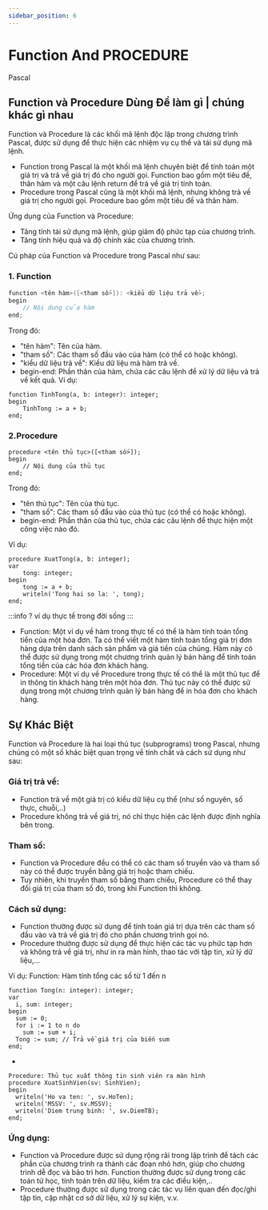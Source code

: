 ```yaml
---
sidebar_position: 6
---
```


# Function And PROCEDURE
Pascal

## Function và Procedure Dùng Để làm gì | chúng khác gì nhau

Function và Procedure là các khối mã lệnh độc lập trong chương trình Pascal, được sử dụng để thực hiện các nhiệm vụ cụ thể và tái sử dụng mã lệnh.

- Function trong Pascal là một khối mã lệnh chuyên biệt để tính toán một giá trị và trả về giá trị đó cho người gọi. Function bao gồm một tiêu đề, thân hàm và một câu lệnh return để trả về giá trị tính toán.
- Procedure trong Pascal cũng là một khối mã lệnh, nhưng không trả về giá trị cho người gọi. Procedure bao gồm một tiêu đề và thân hàm. 

Ứng dụng của Function và Procedure:

- Tăng tính tái sử dụng mã lệnh, giúp giảm độ phức tạp của chương trình.
- Tăng tính hiệu quả và độ chính xác của chương trình.

Cú pháp của Function và Procedure trong Pascal như sau:
### 1. Function
```cpp
function <tên hàm>([<tham số>]): <kiểu dữ liệu trả về>;
begin
    // Nội dung của hàm
end;
```
Trong đó:

- "tên hàm": Tên của hàm.
- "tham số": Các tham số đầu vào của hàm (có thể có hoặc không).
- "kiểu dữ liệu trả về": Kiểu dữ liệu mà hàm trả về.
- begin-end: Phần thân của hàm, chứa các câu lệnh để xử lý dữ liệu và trả về kết quả.
Ví dụ:
```
function TinhTong(a, b: integer): integer;
begin
    TinhTong := a + b;
end;
```

### 2.Procedure
```
procedure <tên thủ tục>([<tham số>]);
begin
    // Nội dung của thủ tục
end;
```
Trong đó:
- "tên thủ tục": Tên của thủ tục.
- "tham số": Các tham số đầu vào của thủ tục (có thể có hoặc không).
- begin-end: Phần thân của thủ tục, chứa các câu lệnh để thực hiện một công việc nào đó.

Ví dụ:
```
procedure XuatTong(a, b: integer);
var
    tong: integer;
begin
    tong := a + b;
    writeln('Tong hai so la: ', tong);
end;
```
:::info
? ví dụ thực tề trong đời sống
:::
- Function: Một ví dụ về hàm trong thực tế có thể là hàm tính toán tổng tiền của một hóa đơn. Ta có thể viết một hàm tính toán tổng giá trị đơn hàng dựa trên danh sách sản phẩm và giá tiền của chúng. Hàm này có thể được sử dụng trong một chương trình quản lý bán hàng để tính toán tổng tiền của các hóa đơn khách hàng.
- Procedure: Một ví dụ về Procedure trong thực tế có thể là một thủ tục để in thông tin khách hàng trên một hóa đơn. Thủ tục này có thể được sử dụng trong một chương trình quản lý bán hàng để in hóa đơn cho khách hàng.

## Sự Khác Biệt
Function và Procedure là hai loại thủ tục (subprograms) trong Pascal, nhưng chúng có một số khác biệt quan trọng về tính chất và cách sử dụng như sau:

### Giá trị trả về:

- Function trả về một giá trị có kiểu dữ liệu cụ thể (như số nguyên, số thực, chuỗi,..)
- Procedure không trả về giá trị, nó chỉ thực hiện các lệnh được định nghĩa bên trong.

### Tham số:

- Function và Procedure đều có thể có các tham số truyền vào và tham số này có thể được truyền bằng giá trị hoặc tham chiếu.
- Tuy nhiên, khi truyền tham số bằng tham chiếu, Procedure có thể thay đổi giá trị của tham số đó, trong khi Function thì không.

### Cách sử dụng:
- Function thường được sử dụng để tính toán giá trị dựa trên các tham số đầu vào và trả về giá trị đó cho phần chương trình gọi nó.
- Procedure thường được sử dụng để thực hiện các tác vụ phức tạp hơn và không trả về giá trị, như in ra màn hình, thao tác với tập tin, xử lý dữ liệu,...

Ví dụ: Function: Hàm tính tổng các số từ 1 đến n
```
function Tong(n: integer): integer;
var
  i, sum: integer;
begin
  sum := 0;
  for i := 1 to n do
    sum := sum + i;
  Tong := sum; // Trả về giá trị của biến sum
end;
```
*
```
Procedure: Thủ tục xuất thông tin sinh viên ra màn hình
procedure XuatSinhVien(sv: SinhVien);
begin
  writeln('Ho va ten: ', sv.HoTen);
  writeln('MSSV: ', sv.MSSV);
  writeln('Diem trung binh: ', sv.DiemTB);
end;
```

### Ứng dụng:
- Function và Procedure được sử dụng rộng rãi trong lập trình để tách các phần của chương trình ra thành các đoạn nhỏ hơn, giúp cho chương trình dễ đọc và bảo trì hơn. Function thường được sử dụng trong các toán tử học, tính toán trên dữ liệu, kiểm tra các điều kiện,..
- Procedure thường được sử dụng trong các tác vụ liên quan đến đọc/ghi tập tin, cập nhật cơ sở dữ liệu, xử lý sự kiện, v.v.
